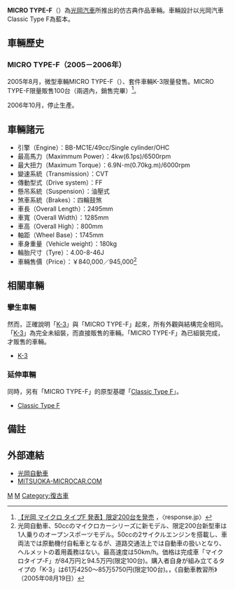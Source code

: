 '''MICRO TYPE-F'''（'''{{lang|ja|マイクロ・タイプF}}'''）為[[光岡汽車|光岡汽車]]所推出的仿古典作品車輛。車輛設計以光岡汽車Classic Type F為藍本。

== 車輛歷史 ==
=== MICRO TYPE-F（2005－2006年） ===
2005年8月，微型車輛MICRO TYPE-F（{{lang|ja|マイクロ・タイプF}}）、套件車輛K-3限量發售。MICRO TYPE-F限量販售100台（兩週內，銷售完畢）<ref>[http://response.jp/issue/2005/0824/article73675_1.html 【光岡 マイクロ タイプF 発表】限定200台を発売] {{Wayback|url=http://response.jp/issue/2005/0824/article73675_1.html |date=20070927191310 }}，〈response.jp〉</ref>。

2006年10月，停止生產。

== 車輛諸元 ==
*引擎（Engine）：BB-MC1E/49cc/Single cylinder/OHC
*最高馬力（Maximmum Power）：4kw(6.1ps)/6500rpm
*最大扭力（Maximum Torque）：6.9N･m(0.70kg.m)/6000rpm
*變速系統（Transmission）：CVT 
*傳動型式（Drive system）：FF
*懸吊系統（Suspension）：油壓式
*煞車系統（Brakes）：四輪鼓煞
*車長（Overall Length）：2495mm 
*車寬（Overall Width）：1285mm 
*車高（Overall High）：800mm 
*軸距（Wheel Base）：1745mm 
*車身重量（Vehicle weight）：180kg 
*輪胎尺寸（Tyre）：4.00-8-46J 
*車輛售價（Price）：￥840,000／945,000<ref>光岡自動車、50ccのマイクロカーシリーズに新モデル、限定200台新型車は1人乗りのオープンスポーツモデル。50ccの2サイクルエンジンを搭載し、車両法では原動機付自転車となるが、道路交通法上では自動車の扱いとなり、ヘルメットの着用義務はない。最高速度は50km/h。価格は完成車「マイクロタイプ-F」が84万円と94.5万円(限定100台)。購入者自身が組み立てるタイプの「K-3」は61万4250～85万5750円(限定100台)。，《自動車教習所》（2005年08月19日）</ref>

== 相關車輛 ==
=== 攣生車輛 ===
然而，正確說明「[[光岡K-3|K-3]]」與「MICRO TYPE-F」起來，所有外觀與結構完全相同。「[[光岡K-3|K-3]]」為完全未組裝，而直接販售的車輛。「MICRO TYPE-F」為已組裝完成，才販售的車輛。

*[[光岡K-3|K-3]]

=== 延伸車輛 ===
同時，另有「MICRO TYPE-F」的原型基礎「[[光岡ZERO_1|Classic Type F]]」。

*[[光岡ZERO_1|Classic Type F]]

== 備註 ==
<references/>

== 外部連結 ==
* [http://www.mitsuoka-motor.com 光岡自動車]{{Wayback|url=http://www.mitsuoka-motor.com/ |date=20070705085912 }}
* [http://www.mitsuoka-microcar.com MITSUOKA-MICROCAR.COM]{{Wayback|url=http://www.mitsuoka-microcar.com/ |date=20190815142349 }}

[[Category:光岡汽車|M]]
[[Category:微型車|M]]
[[Category:復古車|Category:復古車]]